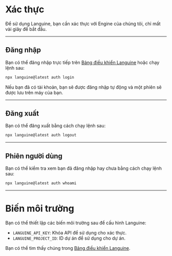 # Xác thực

Để sử dụng Languine, bạn cần xác thực với Engine của chúng tôi, chỉ mất vài giây để bắt đầu.

---

## Đăng nhập

Bạn có thể đăng nhập trực tiếp trên [Bảng điều khiển Languine](https://languine.ai/login) hoặc chạy lệnh sau:

```bash title="Terminal"
npx languine@latest auth login
```


Nếu bạn đã có tài khoản, bạn sẽ được đăng nhập tự động và một phiên sẽ được lưu trên máy của bạn.

---

## Đăng xuất

Bạn có thể đăng xuất bằng cách chạy lệnh sau:

```bash title="Terminal"
npx languine@latest auth logout
```

---

## Phiên người dùng

Bạn có thể kiểm tra xem bạn đã đăng nhập hay chưa bằng cách chạy lệnh sau:

```bash title="Terminal"
npx languine@latest auth whoami
```

---


# Biến môi trường

Bạn có thể thiết lập các biến môi trường sau để cấu hình Languine:

- `LANGUINE_API_KEY`: Khóa API để sử dụng cho xác thực.
- `LANGUINE_PROJECT_ID`: ID dự án để sử dụng cho dự án.

Bạn có thể tìm thấy chúng trong [Bảng điều khiển Languine](https://languine.ai/login).